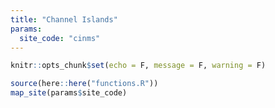 ```yaml
---
title: "Channel Islands"
params:
  site_code: "cinms"
---
```

```r
knitr::opts_chunk$set(echo = F, message = F, warning = F)
```

```r
source(here::here("functions.R"))
map_site(params$site_code)
```
